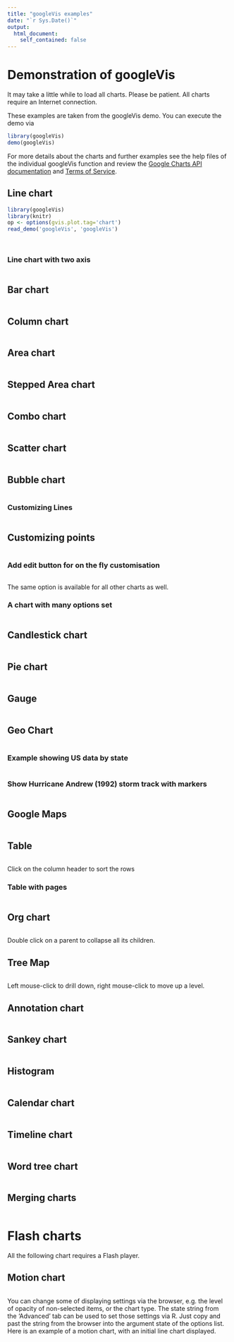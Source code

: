 ```yaml
---
title: "googleVis examples"
date: "`r Sys.Date()`"
output:
  html_document:
    self_contained: false
---
```


<!--
%\VignetteEngine{knitr::knitr}
%\VignetteIndexEntry{Demonstration of googleVis}
-->

# Demonstration of googleVis

It may take a little while to load all charts. Please be patient.
All charts require an Internet connection.

These examples are taken from the googleVis demo. 
You can execute the demo via
```r
library(googleVis)
demo(googleVis)
```

For more details about the charts and further examples see the 
help files of the individual googleVis function and review the 
[Google Charts API documentation](https://developers.google.com/chart/interactive/docs/gallery) and [Terms of Service](https://developers.google.com/chart/terms).

## Line chart
```r
library(googleVis)
library(knitr)
op <- options(gvis.plot.tag='chart')
read_demo('googleVis', 'googleVis')
```
```r
```
```r
```

### Line chart with two axis
```r
```

## Bar chart
```r
```

## Column chart
```r
```

## Area chart
```r
```

## Stepped Area chart
```r
```

## Combo chart
```r
```

## Scatter chart
```r
```

## Bubble chart
```r
```

### Customizing Lines
```r
```


## Customizing points
```r
```

### Add edit button for on the fly customisation
```r
```
The same option is available for all other charts as well.

### A chart with many options set
```r
```

## Candlestick chart
```r
```

## Pie chart
```r
```

## Gauge
```r
```


## Geo Chart
```r
```

### Example showing US data by state
```r
```

### Show Hurricane Andrew (1992) storm track with markers
```r
```

## Google Maps
```r
```

## Table
```r
```
Click on the column header to sort the rows

### Table with pages
```r
```

## Org chart
```r
```
Double click on a parent to collapse all its children.

## Tree Map
```r
```
Left mouse-click to drill down, right mouse-click to move up a level.

## Annotation chart
```r
```

## Sankey chart
```r
```

## Histogram
```r
```

## Calendar chart
```r
```

## Timeline chart
```r
```

## Word tree chart
```r
```

## Merging charts
```r
```

# Flash charts
All the following chart requires a Flash player.

## Motion chart
```r
```

You can change some of displaying settings via the browser,
e.g. the level of opacity of non-selected items, or the chart type.
The state string from the 'Advanced' tab can be used to set those
settings via R. Just copy and past the string from the browser into
the argument state of the options list.
Here is an example of a motion chart, with an initial line chart
displayed.

```r
```
